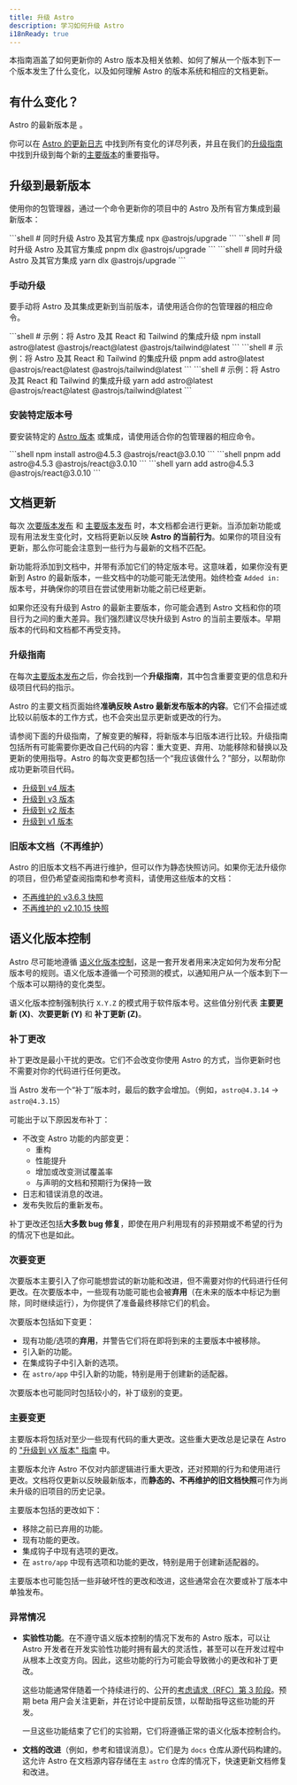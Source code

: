 ```yaml
---
title: 升级 Astro
description: 学习如何升级 Astro
i18nReady: true
---
```



本指南涵盖了如何更新你的 Astro 版本及相关依赖、如何了解从一个版本到下一个版本发生了什么变化，以及如何理解 Astro 的版本系统和相应的文档更新。

## 有什么变化？
Astro 的最新版本是 <Version pkgName="astro" />。

你可以在 [Astro 的更新日志](https://github.com/withastro/astro/blob/main/packages/astro/CHANGELOG.md) 中找到所有变化的详尽列表，并且在我们的[升级指南](#升级指南)中找到升级到每个新的[主要版本](#主要变更)的重要指导。

## 升级到最新版本

使用你的包管理器，通过一个命令更新你的项目中的 Astro 及所有官方集成到最新版本：

<PackageManagerTabs>
  <Fragment slot="npm">
  ```shell
  # 同时升级 Astro 及其官方集成
  npx @astrojs/upgrade
  ```
  </Fragment>
  <Fragment slot="pnpm">
  ```shell
  # 同时升级 Astro 及其官方集成
  pnpm dlx @astrojs/upgrade
  ```
  </Fragment>
  <Fragment slot="yarn">
  ```shell
  # 同时升级 Astro 及其官方集成
  yarn dlx @astrojs/upgrade
  ```
  </Fragment>
</PackageManagerTabs>


### 手动升级

要手动将 Astro 及其集成更新到当前版本，请使用适合你的包管理器的相应命令。

<PackageManagerTabs>
  <Fragment slot="npm">
  ```shell
  # 示例：将 Astro 及其 React 和 Tailwind 的集成升级
  npm install astro@latest @astrojs/react@latest @astrojs/tailwind@latest
  ```
  </Fragment>
  <Fragment slot="pnpm">
  ```shell
  # 示例：将 Astro 及其 React 和 Tailwind 的集成升级
  pnpm add astro@latest @astrojs/react@latest @astrojs/tailwind@latest
  ```
  </Fragment>
  <Fragment slot="yarn">
  ```shell
  # 示例：将 Astro 及其 React 和 Tailwind 的集成升级
  yarn add astro@latest @astrojs/react@latest @astrojs/tailwind@latest
  ```
  </Fragment>
</PackageManagerTabs>

### 安装特定版本号

要安装特定的 [Astro 版本](https://www.npmjs.com/package/astro?activeTab=versions) 或集成，请使用适合你的包管理器的相应命令。

<PackageManagerTabs>
  <Fragment slot="npm">
  ```shell
  npm install astro@4.5.3 @astrojs/react@3.0.10
  ```
  </Fragment>
  <Fragment slot="pnpm">
  ```shell
  pnpm add astro@4.5.3 @astrojs/react@3.0.10
  ```
  </Fragment>
  <Fragment slot="yarn">
  ```shell
  yarn add astro@4.5.3 @astrojs/react@3.0.10
  ```
  </Fragment>
</PackageManagerTabs>


## 文档更新

每次 [次要版本发布](#次要变更) 和 [主要版本发布](#主要变更) 时，本文档都会进行更新。当添加新功能或现有用法发生变化时，文档将更新以反映 **Astro 的当前行为**。如果你的项目没有更新，那么你可能会注意到一些行为与最新的文档不匹配。

新功能将添加到文档中，并带有添加它们的特定版本号。这意味着，如果你没有更新到 Astro 的最新版本，一些文档中的功能可能无法使用。始终检查 `Added in:` 版本号，并确保你的项目在尝试使用新功能之前已经更新。

如果你还没有升级到 Astro 的最新主要版本，你可能会遇到 Astro 文档和你的项目行为之间的重大差异。我们强烈建议尽快升级到 Astro 的当前主要版本。早期版本的代码和文档都不再受支持。

### 升级指南

在每次[主要版本发布](#主要变更)之后，你会找到一个**升级指南**，其中包含重要变更的信息和升级项目代码的指示。

Astro 的主要文档页面始终**准确反映 Astro 最新发布版本的内容**。它们不会描述或比较以前版本的工作方式，也不会突出显示更新或更改的行为。

请参阅下面的升级指南，了解变更的解释，将新版本与旧版本进行比较。升级指南包括所有可能需要你更改自己代码的内容：重大变更、弃用、功能移除和替换以及更新的使用指导。Astro 的每次变更都包括一个“我应该做什么？”部分，以帮助你成功更新项目代码。

- [升级到 v4 版本](/zh-cn/guides/upgrade-to/v4/)
- [升级到 v3 版本](/zh-cn/guides/upgrade-to/v3/)
- [升级到 v2 版本](/zh-cn/guides/upgrade-to/v2/)
- [升级到 v1 版本](/zh-cn/guides/upgrade-to/v1/)

### 旧版本文档（不再维护）

Astro 的旧版本文档不再进行维护，但可以作为静态快照访问。如果你无法升级你的项目，但仍希望查阅指南和参考资料，请使用这些版本的文档：

- [不再维护的 v3.6.3 快照](https://docs-git-v3-docs-unmaintained-astrodotbuild.vercel.app/)
- [不再维护的 v2.10.15 快照](https://deploy-preview-4405--astro-docs-2.netlify.app/zh-cn/getting-started/)


## 语义化版本控制

Astro 尽可能地遵循 [语义化版本控制](https://semver.org/)，这是一套开发者用来决定如何为发布分配版本号的规则。语义化版本遵循一个可预测的模式，以通知用户从一个版本到下一个版本可以期待的变化类型。

语义化版本控制强制执行 `X.Y.Z` 的模式用于软件版本号。这些值分别代表 **主要更新 (X)**、**次要更新 (Y)** 和 **补丁更新 (Z)**。

### 补丁更改

补丁更改是最小干扰的更改。它们不会改变你使用 Astro 的方式，当你更新时也不需要对你的代码进行任何更改。

当 Astro 发布一个“补丁”版本时，最后的数字会增加。（例如，`astro@4.3.14` -> `astro@4.3.15`）

可能出于以下原因发布补丁：

- 不改变 Astro 功能的内部变更：
  - 重构
  - 性能提升
  - 增加或改变测试覆盖率
  - 与声明的文档和预期行为保持一致
- 日志和错误消息的改进。
- 发布失败后的重新发布。

补丁更改还包括**大多数 bug 修复**，即使在用户利用现有的非预期或不希望的行为的情况下也是如此。


### 次要变更

次要版本主要引入了你可能想尝试的新功能和改进，但不需要对你的代码进行任何更改。在次要版本中，一些现有功能可能也会被**弃用**（在未来的版本中标记为删除，同时继续运行），为你提供了准备最终移除它们的机会。

次要版本包括如下变更：

- 现有功能/选项的**弃用**，并警告它们将在即将到来的主要版本中被移除。
- 引入新的功能。
- 在集成钩子中引入新的选项。
- 在 `astro/app` 中引入新的功能，特别是用于创建新的适配器。

次要版本也可能同时包括较小的，补丁级别的变更。

### 主要变更

主要版本将包括对至少一些现有代码的重大更改。这些重大更改总是记录在 Astro 的 ["升级到 vX 版本" 指南](#升级指南) 中。

主要版本允许 Astro 不仅对内部逻辑进行重大更改，还对预期的行为和使用进行更改。文档将仅更新以反映最新版本，而**静态的、不再维护的旧文档快照**可作为尚未升级的旧项目的历史记录。

主要版本包括的更改如下：

- 移除之前已弃用的功能。
- 现有功能的更改。
- 集成钩子中现有选项的更改。
- 在 `astro/app` 中现有选项和功能的更改，特别是用于创建新适配器的。

主要版本也可能包括一些非破坏性的更改和改进，这些通常会在次要或补丁版本中单独发布。

### 异常情况

- **实验性功能**。在不遵守语义版本控制的情况下发布的 Astro 版本，可以让 Astro 开发者在开发实验性功能时拥有最大的灵活性，甚至可以在开发过程中从根本上改变方向。因此，这些功能的行为可能会导致微小的更改和补丁更改。

  这些功能通常伴随着一个持续进行的、公开的[考虑请求（RFC）第 3 阶段](https://github.com/withastro/roadmap#stage-3-rfc--development)。预期 beta 用户会关注更新，并在讨论中提前反馈，以帮助指导这些功能的开发。

  一旦这些功能结束了它们的实验期，它们将遵循正常的语义化版本控制合约。

- **文档的改进**（例如，参考和错误消息）。它们是为 `docs` 仓库从源代码构建的。这允许 Astro 在文档源内容存储在主 `astro` 仓库的情况下，快速更新文档修复和改进。
